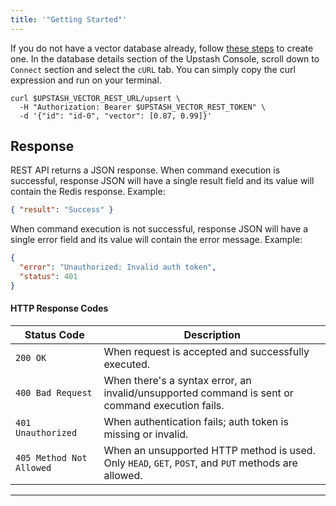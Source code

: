 ```yaml
---
title: '"Getting Started"'
---
```

If you do not have a vector database already, follow [these steps](https://upstash.com/docs/vector/overall/getstarted) to create one.
In the database details section of the Upstash Console, scroll down to `Connect` section and select the `cURL` tab. You can simply copy the curl expression and run on your terminal.
```shell
curl $UPSTASH_VECTOR_REST_URL/upsert \
  -H "Authorization: Bearer $UPSTASH_VECTOR_REST_TOKEN" \
  -d '{"id": "id-0", "vector": [0.87, 0.99]}'
```
## Response
REST API returns a JSON response. When command execution is successful, response JSON will have a single result field and its value will contain the Redis response.
Example:
```json
{ "result": "Success" }
```
When command execution is not successful, response JSON will have a single error field and its value will contain the error message.
Example:
```json
{
  "error": "Unauthorized: Invalid auth token",
  "status": 401
}
```
#### HTTP Response Codes
| Status Code              | Description                                                                                         |
| ------------------------ | --------------------------------------------------------------------------------------------------- |
| `200 OK`                 | When request is accepted and successfully executed.                                                 |
| `400 Bad Request`        | When there's a syntax error, an invalid/unsupported command is sent or command execution fails.     |
| `401 Unauthorized`       | When authentication fails; auth token is missing or invalid.                                        |
| `405 Method Not Allowed` | When an unsupported HTTP method is used. Only `HEAD`, `GET`, `POST`, and `PUT` methods are allowed. |
---